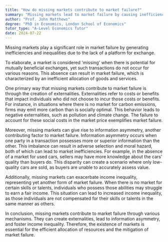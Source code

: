 ```yaml
---
title: "How do missing markets contribute to market failure?"
summary: "Missing markets lead to market failure by causing inefficiencies and inequalities, as they lack a platform for exchange, hindering optimal resource allocation and economic equity."
author: "Prof. John Matthews"
degree: "PhD in Economics, London School of Economics"
tutor_type: "A-Level Economics Tutor"
date: 2024-07-22
---
```


Missing markets play a significant role in market failure by generating inefficiencies and inequalities due to the lack of a platform for exchange.

To elaborate, a market is considered 'missing' when there is potential for mutually beneficial exchanges, yet such transactions do not occur for various reasons. This absence can result in market failure, which is characterized by an inefficient allocation of goods and services.

One primary way that missing markets contribute to market failure is through the creation of externalities. Externalities refer to costs or benefits that impact individuals who did not choose to incur those costs or benefits. For instance, in situations where there is no market for carbon emissions, firms may emit more carbon than is socially optimal. This behavior leads to negative externalities, such as pollution and climate change. The failure to account for these social costs in the market price exemplifies market failure.

Moreover, missing markets can give rise to information asymmetry, another contributing factor to market failure. Information asymmetry occurs when one party in a transaction possesses more or superior information than the other. This imbalance can result in adverse selection and moral hazard, both of which can lead to market inefficiencies. For example, in the absence of a market for used cars, sellers may have more knowledge about the cars' quality than buyers do. This disparity can create a scenario where only low-quality cars are sold, as buyers are unable to accurately assess value.

Additionally, missing markets can exacerbate income inequality, representing yet another form of market failure. When there is no market for certain skills or talents, individuals who possess those abilities may struggle to earn a fair income. This situation can lead to increased income inequality, as those individuals are not compensated for their skills or talents in the same manner as others.

In conclusion, missing markets contribute to market failure through various mechanisms. They can create externalities, lead to information asymmetry, and foster income inequality. Therefore, the existence of markets is essential for the efficient allocation of resources and the mitigation of market failure.
    